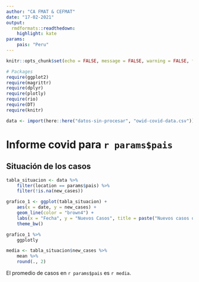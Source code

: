 ```yaml
---
author: "CA FMAT & CEFMAT"
date: "17-02-2021"
output: 
  rmdformats::readthedown:
    highlight: kate
params:
    pais: "Peru"
---
```


```r
knitr::opts_chunk$set(echo = FALSE, message = FALSE, warning = FALSE, fig.align = "center") 

# Packages
require(ggplot2)
require(magrittr)
require(dplyr)
require(plotly)
require(rio)
require(DT)
require(knitr)
```

```r
data <- import(here::here("datos-sin-procesar", "owid-covid-data.csv"))
```


# Informe covid para `r params$pais`

## Situación de los casos

```r
tabla_situacion <- data %>% 
    filter(location == params$pais) %>% 
    filter(!is.na(new_cases))
```

```r
grafico_1 <- ggplot(tabla_situacion) +
    aes(x = date, y = new_cases) +
    geom_line(color = "brown4") +
    labs(x = "Fecha", y = "Nuevos Casos", title = paste("Nuevos casos desde 2020 en", params$pais, sep = " ")) +
    theme_bw()

grafico_1 %>% 
    ggplotly
```

```r
media <- tabla_situacion$new_cases %>% 
    mean %>% 
    round(., 2)
```


El promedio de casos en `r params$pais` es `r media`.
